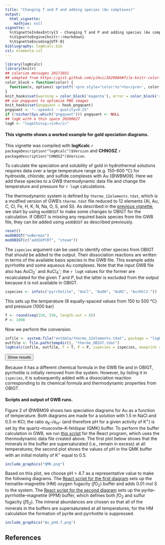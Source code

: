 ```yaml
---
title: "Changing T and P and adding species (Au complexes)"
output:
  html_vignette:
    mathjax: null
vignette: >
  %\VignetteIndexEntry{3 - Changing T and P and adding species (Au complexes)}
  %\VignetteEngine{knitr::rmarkdown}
  %\VignetteEncoding{UTF-8}
bibliography: logKcalc.bib
csl: elementa.csl
---
```


<!-- https://gomakethings.com/how-to-break-an-image-out-of-its-parent-container-with-css/ -->
<style>
@media (min-width: 700px) {
  .full-width {
    left: 50%;
    margin-left: -50vw;
    margin-right: -50vw;
    max-width: 100vw;
    position: relative;
    right: 50%;
    width: 100vw;
  }
}
@media (min-width: 1020px) {
  .full-width {
    left: 50vw; /* fallback if needed */
    left: calc(50vw - 160px);
    width: 1000px;
    position: relative;
    background-color: #9ecff7;
    padding:10px;
  }
}
</style>
<script>
function myFunction() {
  // https://www.w3schools.com/howto/howto_js_toggle_hide_show.asp
  var x = document.getElementById("myDIV");
  if (x.style.display === "none") {
    x.style.display = "block";
  } else {
    x.style.display = "none";
  }
  // https://stackoverflow.com/questions/10671174/changing-button-text-onclick
  // https://stackoverflow.com/questions/7035842/how-to-change-the-buttons-text-using-javascript
  var elem = document.getElementById("myButton");
  if (elem.innerText=="Hide results") elem.innerText = "Show results";
  else elem.innerText = "Hide results";
}
</script>

```r
library(logKcalc)
library(knitr)
## colorize messages 20171031
## adapted from https://gist.github.com/yihui/2629886#file-knitr-color-msg-rnw
color_block = function(color) {
  function(x, options) sprintf('<pre style="color:%s">%s</pre>', color, x)
}
knit_hooks$set(warning = color_block('magenta'), error = color_block('red'), message = color_block('blue'))
## use pngquant to optimize PNG images
knit_hooks$set(pngquant = hook_pngquant)
pngquant <- "--speed=1 --quality=0-25"
if (!nzchar(Sys.which("pngquant"))) pngquant <- NULL 
## logK with a thin space 20200627
logK <- "log&thinsp;<i>K</i>"
```

#### This vignette shows a worked example for gold speciation diagrams.

This vignette was compiled with **logKcalc** `r packageDescription("logKcalc")$Version` and **CHNOSZ** `r packageDescription("CHNOSZ")$Version`.

To calculate the speciation and solubility of gold in hydrothermal solutions requires data over a large temperature range (e.g. 150--600 °C) for hydroxide, chloride, and sulfide complexes with Au [@WBM09].
Here we add these species to a GWB thermodynamic data file and change the temperature and pressure for `r logK` calculations.

The thermodynamic system is defined by `thermo_12elements.tdat`, which is a modfied version of GWB's `thermo.tdat` file reduced to 12 elements (Al, Au, C, Cl, Fe, H, K, N, Na, O, S, and Si).
As described in the [previous vignette](vig2.html), we start by using `modOBIGT` to make some changes to OBIGT for the calculation.
If OBIGT is missing any required basis species from the GWB file, they can be added using `addOBIGT` as described previously.

```r
reset()
modOBIGT("noBerman")
modOBIGT(c("addSUPCRT", "steam"))
```

The `ispecies` argument can be used to identify other species from OBIGT that should be added to the output.
Their dissociation reactions are written in terms of the available basis species in the GWB file.
This example adds pyrrhotite and some aqueous Au complexes.
Note that the input GWB file also has AuCl~2~^-^ and AuCl~4~^-^; the `r logK` values for the former are recalculated for the given *T* and *P*, but the latter is excluded from the output because it is not available in OBIGT.

```r
ispecies <- info(c("pyrrhotite", "AuCl", "AuOH", "AuHS", "Au(HS)2-"))
```

This sets up the temperature (8 equally-spaced values from 150 to 500 °C) and pressure (1000 bar)

```r
T <- round(seq(150, 550, length.out = 8))
P <- 1000
```

Now we perform the conversion.

```r
infile <- system.file("extdata/thermo_12elements.tdat", package = "logKcalc")
outfile <- file.path(tempdir(), "thermo_OBIGT.tdat")
logKcalc(infile, outfile, T = T, P = P, ispecies = ispecies, maxprint = 10)
```

<button id="myButton" onclick="myFunction()">Show results</button>
<div id="myDIV" style="display: none">
```r
```
</div>

Because it has a different chemical formula in the GWB file and in OBIGT, pyrrhotite is initially removed from the system.
However, by listing it in `ispecies`, it is subsequently added with a dissociation reaction corresponding to its chemical formula and thermodynamic properties from OBIGT.

#### Scripts and output of GWB runs.

Figure 2 of @WBM09 shows two speciation diagrams for Au as a function of temperature.
Both diagrams are made for a solution with 1.5 m NaCl and 0.5 m KCl; the ratio *a*~K^+^~/*a*~H^+^~ (and therefore pH for a given activity of K^+^) is set by the quartz--muscovite--K-feldspar (QMK) buffer.
To perform the buffer calculation in GWB, we run [this script](QMK.rea) for the React program, which uses the thermodynamic data file created above.
The first plot below shows that the minerals in the buffer are supersaturated (i.e., remain in excess) at all temperatures; the second plot shows the values of pH in the QMK buffer with an initial molality of K^+^ equal to 0.5.

```r
include_graphics("QMK.png")
```

Based on this plot, we choose pH = 4.7 as a representative value to make the following diagrams.
The [React script for the first diagram](Au_HM_pH4.7.rea) sets up the hematite--magnetite (HM) oxygen fugacity (*f*O~2~) buffer and adds 0.01 mol S to the system.
The [React script for the second diagram](Au_PPM_pH4.7.rea) sets up the pyrite--pyrrhotite--magnetite (PPM) buffer, which defines both *f*O~2~ and sulfur fugacity (*f*S~2~).
The mineral abundances are chosen so that all of the minerals in the buffers are supersaturated at all temperatures; for the HM calculation the formation of pyrite and pyrrhotite is suppressed.

```r
include_graphics("Au_pH4.7.png")
```

## References
